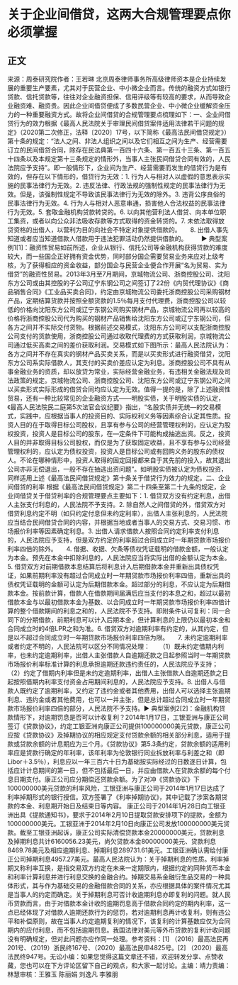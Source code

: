 # 关于企业间借贷，这两大合规管理要点你必须掌握
## 正文
来源：周泰研究院作者：王若琳 北京周泰律师事务所高级律师资本是企业持续发展的重要生产要素，尤其对于民营企业、中小微企业而言。传统的融资方式如银行贷款、信托贷款等，往往对企业融资担保、信用评级等有较高的要求，从而导致企业融资难、融资贵。因此企业间借贷便成了多数民营企业、中小微企业缓解资金压力的一种重要融资方式。故将企业间借贷的合规管理要点梳理如下：一、企业间借贷行为的效力根据《最高人民法院关于审理民间借贷案件适用法律若干问题的规定》（2020第二次修正，法释〔2020〕17号，以下简称《最高法民间借贷规定》）第十条的规定：“法人之间、非法人组织之间以及它们相互之间为生产、经营需要订立的民间借贷合同，除存在民法典第一百四十六条、第一百五十三条、第一百五十四条以及本规定第十三条规定的情形外，当事人主张民间借贷合同有效的，人民法院应予支持”。即一般情形下，企业间为生产、经营需要而发生的借贷行为是有效的，但存在以下情形的，借贷行为无效：1. 行为人与相对人以虚假的意思表示实施的民事法律行为无效。2. 违反法律、行政法规的强制性规定的民事法律行为无效。但是，该强制性规定不导致该民事法律行为无效的除外。3. 违背公序良俗的民事法律行为无效。4. 行为人与相对人恶意串通，损害他人合法权益的民事法律行为无效。5. 套取金融机构贷款转贷的。6. 以向其他营利法人借贷、向本单位职工集资，或者以向公众非法吸收存款等方式取得的资金转贷的。7. 未依法取得放贷资格的出借人，以营利为目的向社会不特定对象提供借款的。　　8. 出借人事先知道或者应当知道借款人借款用于违法犯罪活动仍然提供借款的。 　　▶ 典型案例1[1]：融资性贸易如前所述，企业从银行、信托公司等金融机构获得贷款的难度较大，而一些国企正好拥有资金优势，同时部分国企需要贸易业务来应对上级考核，为了获得相应的资金收益，部分国企与民营企业便合作开展“名为贸易、实为借贷”的融资性贸易。2013年3月至7月期间，京城物流公司、浙商控股公司、沈阳东方公司或由其控股的子公司辽宁东钢公司之间签订了22份《内贸代理协议》《商品销售合同》《工业品买卖合同》，约定由京城物流公司委托浙商控股公司采购钢材产品，定期结算货款并按照全额货款的1.5％每月支付代理费，浙商控股公司以较低的价格向沈阳东方公司或辽宁东钢公司购买钢材产品，京城物流公司再以较高的价格将浙商控股公司代为购买的钢材产品销售给沈阳东方公司或辽宁东钢公司，但各方之间并不实际交付货物。根据前述交易模式，沈阳东方公司可以支配浙商控股公司支付的货款使用，浙商控股公司通过收取代理费的方式获取利润，京城物流公司通过低买高卖之间的差价获取利润。交易模式如下图所示：最高人民法院认为：各方之间并不存在真实的钢材产品买卖关系，而是以买卖形式进行融资借贷，沈阳东方公司系实际借款人，其支付的买卖价差应认定为利息。浙商控股公司不具有从事金融业务的资质，却以放贷为常业，实际经营金融业务，有违相关金融法规及司法政策的规定。京城物流公司、浙商控股公司、沈阳东方公司或辽宁东钢公司之间以买卖形式实际形成的借贷合同均应认定为无效。值得一提的是，除了上述融资性贸易，还有一种比较常见的企业融资方式——明股实债，关于明股实债的认定，《最高人民法院民二庭第5次法官会议纪要》指出，“名股实债并无统—的交易模式，实践中，应根据当事人的投资目的、实际权利义务等因素综合认定其性质。投资人目的在于取得目标公司股权，且享有参与公司的经营管理权利的，应认定为股权投资，投资人是目标公司的股东，在—定条件下可能构成抽逃出资。反之，投资人目的并非取得目标公司股权，而仅是为了获取固定收益，且不享有参与公司经营管理权利的，应认定为债权投资，投资人是目标公司或有回购义务的股东的债权人。不论在哪种情形中，投资人取得的固定回报都来自于其先前的投入，故其退出公司亦非无偿退出，一般不存在抽逃出资问题”。如明股实债被认定为债权投资，同样适用上述《最高法民间借贷规定》第十条关于借贷行为效力的规定。二、企业间借贷的利率 根据《最高法民间借贷规定》第二十四条至第二十九条的规定，企业间借贷关于借贷利率的合规管理要点主要如下：1. 借贷双方没有约定利息，出借人主张支付利息的，人民法院不予支持。2. 除自然人之间借贷的外，借贷双方对借贷利息约定不明（如只约定付息但未约定利率），出借人主张利息的，人民法院应当结合民间借贷合同的内容，并根据当地或者当事人的交易方式、交易习惯、市场报价利率等因素确定利息。3. 出借人请求借款人按照合同约定利率支付利息的，人民法院应予支持，但是双方约定的利率超过合同成立时一年期贷款市场报价利率四倍的除外。　　4. 借据、收据、欠条等债权凭证载明的借款金额，一般认定为本金。预先在本金中扣除利息的，人民法院应当将实际出借的金额认定为本金。　　5. 借贷双方对前期借款本息结算后将利息计入后期借款本金并重新出具债权凭证，如果前期利率没有超过合同成立时一年期贷款市场报价利率四倍，重新出具的债权凭证载明的金额可认定为后期借款本金。超过部分的利息，不应认定为后期借款本金。按前款计算，借款人在借款期间届满后应当支付的本息之和，超过以最初借款本金与以最初借款本金为基数、以合同成立时一年期贷款市场报价利率四倍计算的整个借款期间的利息之和的，人民法院不予支持。即附条件认可复利：同一合同下的分期借款，前期利息可以计入后期本金，但计算利息的上限仍以最初本金和合同成立时的4倍LPR之和为准。6. 借贷双方对逾期利率有约定的，从其约定，但是以不超过合同成立时一年期贷款市场报价利率四倍为限。　　7. 未约定逾期利率或者约定不明的，人民法院可以区分不同情况处理：　　（1）既未约定借期内利率，也未约定逾期利率，出借人主张借款人自逾期还款之日起参照当时一年期贷款市场报价利率标准计算的利息承担逾期还款违约责任的，人民法院应予支持；　　（2）约定了借期内利率但是未约定逾期利率，出借人主张借款人自逾期还款之日起按照借期内利率支付资金占用期间利息的，人民法院应予支持。8. 出借人与借款人既约定了逾期利率，又约定了违约金或者其他费用，出借人可以选择主张逾期利息、违约金或者其他费用，也可以一并主张，但是总计超过合同成立时一年期贷款市场报价利率四倍的部分，人民法院不予支持。▶ 典型案例2[2]：金融机构贷款情形下，对逾期罚息是否可以计收复利？2014年1月17日，工银亚洲与康正公司签订《贷款协议》，约定工银亚洲向康正公司提供100000000美元贷款，康正公司应按《贷款协议》及掉期协议的相应规定支付贷款余额的相关部分利息，适用于提款或贷款余额的计息期应为三个月。《贷款协议》第5.3条约定，贷款余额的适用利率应是贷款行确定的年利率，该年利率为伦敦银行同业拆放利率与利差之和（即Libor＋3.5％），利息应以一年三百六十日为基础按实际经过的日数逐日计算，包括应计计息期间的第一日，但不包括最后一日，并应由借款人在贷款余额的每个付息日期支付。康正公司应分期偿还贷款余额。为了对冲《贷款协议》下100000000美元贷款的利率风险，工银亚洲与康正公司于2014年1月17日达成了利率掉期形式的银行授信。双方签署了《利率掉期协议》，其中记载了涉案各期贷款的本金、利息期开始日及结束日等内容。 康正公司于2014年1月28日向工银亚洲出具《提款通知书》，要求于2014年2月10日提取贷款安排项下的提款，金额为100000000美元。工银亚洲于2014年2月10日向康正公司发放100000000美元贷款。截至工银亚洲起诉，康正公司实际清偿贷款本金20000000美元，贷款利息及掉期利息共计6160056.23美元，尚欠贷款本金80000000美元、贷款利息8469.78美元及相应逾期利息、掉期利息289731.61美元。工银亚洲确认需给付康正公司掉期利息4957.27美元。最高人民法院认为：关于掉期利息的性质。利率掉期又称利率互换，是指交易双方约定在未来一定期限内，根据约定的同种货币本金和利率计算利息并进行利息交换的金融合约。掉期交易系金融衍生品交易的一种具体形式，其与作为基础交易的金融借款合同的关系，亦应根据具体的案件情况尤其是当事人的约定而确定。关于掉期利息可否计收逾期利息亦即复利的问题。就人民币贷款而言，由于对借款本金计收的逾期罚息高于借款合同约定的期内利率，这一点已经体现了对借款人逾期还款行为的惩罚，若对逾期利息再计收复利，则有违公平和补偿原则，故在当事人约定逾期复利的情况下，该复利的计算基数应仅为合同期内的应付利息，而不包括逾期罚息。我国法律对美元等外币贷款的复利计收问题没有明确规定，但对此问题亦应作同一处理。参考资料：[1] （2016）最高法民再201号、（2019）浙民终167号、（2020）最高法民申4825号。[2] （2020）最高法民终947号。无讼小编：如果您觉得这篇文章还不错，欢迎转发分享、点赞收藏，您也可以在下方评论区留下自己的观点，和大家一起讨论。主编：靖力责编：林慧审核：王雅玉 陈丽娟 刘逸凡 李雅朋